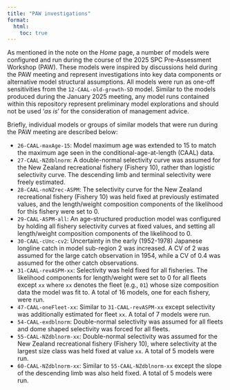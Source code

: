 ---
title: "PAW investigations"
format: 
  html:
    toc: true
---

As mentioned in the note on the *Home* page, a number of models were configured and run during the course of the 2025 SPC Pre-Assessment Workshop (PAW). These models were inspired by discussions held during the PAW meeting and represent investigations into key data components or alternative model structural assumptions. All models were run as one-off sensitivities from the `12-CAAL-old-growth-SD` model. Similar to the models produced during the January 2025 meeting, any model runs contained within this repository represent preliminary model explorations and should not be used '*as is*' for the consideration of management advice.

Briefly, individual models or groups of similar models that were run during the PAW meeting are described below:

- `26-CAAL-maxAge-15`: Model maximum age was extended to 15 to match the maximum age seen in the conditional-age-at-length (CAAL) data.
- `27-CAAL-NZdblnorm`: A double-normal selectivity curve was assumed for the New Zealand recreational fishery (Fishery 10), rather than logistic selectivity curve. The descending limb and terminal selectivity were freely estimated.
- `28-CAAL-noNZrec-ASPM`: The selectivity curve for the New Zealand recreational fishery (Fishery 10) was held fixed at previously estimated values, and the length/weight composition components of the likelihood for this fishery were set to 0.
- `29-CAAL-ASPM-all`: An age-structured production model was configured by holding all fishery selectivity curves at fixed values, and setting all length/weight composition components of the likelihood to 0.
- `30-CAAL-cUnc-cv2`: Uncertainty in the early (1952-1978) Japanese longline catch in model sub-region 2 was increased. A CV of 2 was assumed for the large catch observation in 1954, while a CV of 0.4 was assumed for the other catch observations.
- `31-CAAL-revASPM-xx`: Selectivity was held fixed for all fisheries. The likelihood components for length/weight were set to 0 for all fleets except `xx` where `xx` denotes the fleet (e.g., `01`) whose size composition data the model was fit to. A total of 16 models, one for each fishery, were run.
- `47-CAAL-oneFleet-xx`: Similar to `31-CAAL-revASPM-xx` except selectivity was additionally estimated for fleet `xx`. A total of 7 models were run.
- `54-CAAL-exdblnorm`: Double-normal selectivity was assumed for all fleets and dome shaped selectivity was forced for all fleets.
- `55-CAAL-NZdblnorm-xx`: Double-normal selectivity was assumed for the New Zealand recreational fishery (Fishery 10), where selectivity at the largest size class was held fixed at value `xx`. A total of 5 models were run.
- `60-CAAL-NZdblnorm-xx`: Similar to `55-CAAL-NZdblnorm-xx` except the slope of the descending limb was also held fixed. A total of 5 models were run.